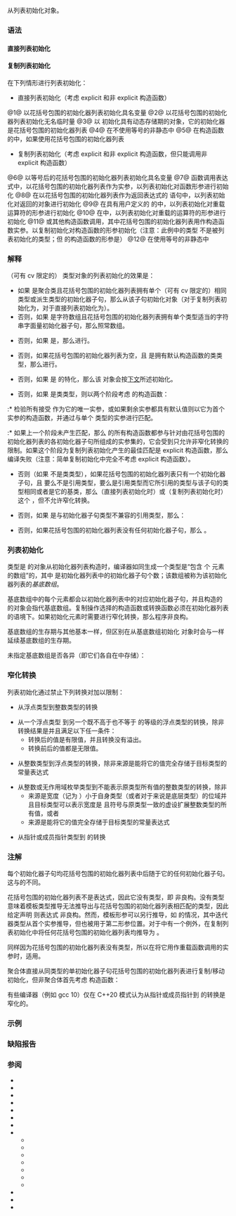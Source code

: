 {{title|列表初始化 {{mark since c++11}}}}
{{cpp/language/initialization/navbar}}

从{{rlp|initialization|花括号包围的初始化器列表}}列表初始化对象。

===语法===
====直接列表初始化====
{{sdsc begin}}
{{sdsc|num=1|
{{spar|T 对象}} {{ttb|{}} {{spar|实参1, 实参2, ...}} {{ttb|};}}
{{rrev|since=c++20|
{{spar|T 对象}}{{ttb|{.}}{{spar|指派符1}} {{ttb|1==}} {{spar|实参1}} {{ttb|, .}}{{spar|指派符2}} {{ttb|{}} {{spar|实参2}} {{ttb|}&lt;!----&gt;}} {{spar|...}} {{ttb|};}}
}}
}}

{{sdsc|num=2|
{{spar|T}} {{ttb|{}} {{spar|实参1, 实参2, ...}} {{ttb|}&lt;!----&gt;}}
{{rrev|since=c++20|
{{spar|T}} {{ttb|{.}}{{spar|指派符1}} {{ttb|1==}} {{spar|实参1}} {{ttb|, .}}{{spar|指派符2}} {{ttb|{}} {{spar|实参2}} {{ttb|}&lt;!----&gt;}} {{spar|...}} {{ttb|}&lt;!----&gt;}}
}}
}}

{{sdsc|num=3|
{{ttb|new}} {{spar|T}} {{ttb|{}} {{spar|实参1, 实参2, ...}} {{ttb|}&lt;!----&gt;}}
{{rrev|since=c++20|
{{ttb|new}} {{spar|T}} {{ttb|{.}}{{spar|指派符1}} {{ttb|1==}} {{spar|实参1}} {{ttb|, .}}{{spar|指派符2}} {{ttb|{}} {{spar|实参2}} {{ttb|}&lt;!----&gt;}} {{spar|...}} {{ttb|}&lt;!----&gt;}}
}}
}}

{{sdsc|num=4|
{{spar|类}} {{ttb|{}} {{spar|T 成员}} {{ttb|{}} {{spar|实参1, 实参2, ...}} {{ttb|}; };}}
{{rrev|since=c++20|
{{spar|类}} {{ttb|{}} {{spar|T 成员}} {{ttb|{.}}{{spar|指派符1}} {{ttb|1==}} {{spar|实参1}} {{ttb|, .}}{{spar|指派符2}} {{ttb|{}} {{spar|实参2}} {{ttb|}&lt;!----&gt;}} {{spar|...}} {{ttb|}; };}}
}}
}}

{{sdsc|num=5|
{{spar|类}}{{ttb|::}}{{spar|类}}{{ttb|() :}} {{spar|成员}} {{ttb|{}} {{spar|实参1, 实参2, ...}} {{ttb|} {...}}
{{rrev|since=c++20|
{{spar|类}}{{ttb|::}}{{spar|类}}{{ttb|() :}} {{spar|成员}} {{ttb|{.}}{{spar|指派符1}} {{ttb|1==}} {{spar|实参1}} {{ttb|, .}}{{spar|指派符2}} {{ttb|{}} {{spar|实参2}} {{ttb|}&lt;!----&gt;}} {{spar|...}}{{ttb|} {...}}
}}
}}
{{sdsc end}}

====复制列表初始化====
{{sdsc begin}}
{{sdsc|num=6|
{{spar|T 对象}} {{ttb|1== {}} {{spar|实参1, 实参2, ...}} {{ttb|};}}

{{rrev|since=c++20|
{{spar|T 对象}} {{ttb|1== {.}}{{spar|指派符1}} {{ttb|1==}} {{spar|实参1}} {{ttb|, .}}{{spar|指派符2}} {{ttb|{}} {{spar|实参2}} {{ttb|}&lt;!----&gt;}} {{spar|...}} {{ttb|};}}
}}
}}

{{sdsc|num=7|
{{spar|函数}} {{ttb|({}} {{spar|实参1, 实参2, ...}} {{ttb|})}}
{{rrev|since=c++20|
{{spar|函数}} {{ttb|({.}}{{spar|指派符1}} {{ttb|1==}} {{spar|实参1}} {{ttb|, .}}{{spar|指派符2}} {{ttb|{}} {{spar|实参2}} {{ttb|}&lt;!----&gt;}} {{spar|...}} {{ttb|})}}
}}
}}

{{sdsc|num=8|
{{ttb|return {}} {{spar|实参1, 实参2, ...}} {{ttb|};}}
{{rrev|since=c++20|
{{ttb|return }}{{ttb|{.}}{{spar|指派符1}} {{ttb|1==}} {{spar|实参1}} {{ttb|, .}}{{spar|指派符2}} {{ttb|{}} {{spar|实参2}} {{ttb|}&lt;!----&gt;}} {{spar|...}} {{ttb|};}}
}}
}}

{{sdsc|num=9|
{{spar|对象}} {{ttb|[{}} {{spar|实参1, 实参2, ...}} {{ttb|}]}}
{{rrev|since=c++20|
{{spar|对象}} {{ttb|[{.}}{{spar|指派符1}} {{ttb|1==}} {{spar|实参1}} {{ttb|, .}}{{spar|指派符2}} {{ttb|{}} {{spar|实参2}} {{ttb|}&lt;!----&gt;}} {{spar|...}} {{ttb|}]}}
}}
}}

{{sdsc|num=10|
{{spar|对象}} {{ttb|1== {}} {{spar|实参1, 实参2, ...}} {{ttb|}&lt;!----&gt;}}
{{rrev|since=c++20|
{{spar|对象}} {{ttb|1== {.}}{{spar|指派符1}} {{ttb|1==}} {{spar|实参1}} {{ttb|, .}}{{spar|指派符2}} {{ttb|{}} {{spar|实参2}} {{ttb|}&lt;!----&gt;}} {{spar|...}} {{ttb|}&lt;!----&gt;}}
}}
}}

{{sdsc|num=11|
{{spar|U}} {{ttb|({}} {{spar|实参1, 实参2, ...}} {{ttb|})}}
{{rrev|since=c++20|
{{spar|U}} {{ttb|({.}}{{spar|指派符1}} {{ttb|1==}} {{spar|实参1}} {{ttb|, .}}{{spar|指派符2}} {{ttb|{}} {{spar|实参2}} {{ttb|}&lt;!----&gt;}} {{spar|...}} {{ttb|})}}
}}
}}

{{sdsc|num=12|
{{spar|类}} {{ttb|{}} {{spar|T 成员}} {{ttb|1== {}} {{spar|实参1, 实参2, ...}} {{ttb|}; };}}
{{rrev|since=c++20|
{{spar|类}} {{ttb|{}} {{spar|T 成员}} {{ttb|1== {.}}{{spar|指派符1}} {{ttb|1==}} {{spar|实参1}} {{ttb|, .}}{{spar|指派符2}} {{ttb|{}} {{spar|实参2}} {{ttb|}&lt;!----&gt;}} {{spar|...}} {{ttb|}; };}}
}}
}}
{{sdsc end}}

在下列情形进行列表初始化：
* 直接列表初始化（考虑 explicit 和非 explicit 构造函数）

@1@ 以花括号包围的初始化器列表初始化具名变量
@2@ 以花括号包围的初始化器列表初始化无名临时量
@3@ 以 {{rlp|new|new 表达式}}初始化具有动态存储期的对象，它的初始化器是花括号包围的初始化器列表
@4@ 在不使用等号的非静态{{rlp|data members#成员初始化|数据成员初始化器}}中
@5@ 在构造函数的{{rlp|initializer list|成员初始化列表}}中，如果使用花括号包围的初始化器列表

* 复制列表初始化（考虑 explicit 和非 explicit 构造函数，但只能调用非 explicit 构造函数）

@6@ 以等号后的花括号包围的初始化器列表初始化具名变量
@7@ 函数调用表达式中，以花括号包围的初始化器列表作为实参，以列表初始化对函数形参进行初始化
@8@ 在以花括号包围的初始化器列表作为返回表达式的 {{c/core|return}} 语句中，以列表初始化对返回的对象进行初始化
@9@ 在具有用户定义的 {{tt|operator[]}} 的{{rlp|operator member access#内建的下标运算符|下标表达式}}中，以列表初始化对重载运算符的形参进行初始化
@10@ 在{{rlp|operator assignment|赋值表达式}}中，以列表初始化对重载的运算符的形参进行初始化
@11@ {{rlp|explicit cast|函数风格转换表达式}}或其他构造函数调用，其中花括号包围的初始化器列表用作构造函数实参。以复制初始化对构造函数的形参初始化（注意：此例中的类型 {{tt|U}} 不是被列表初始化的类型；但 {{tt|U}} 的构造函数的形参是）
@12@ 在使用等号的非静态{{rlp|data members#成员初始化|数据成员初始化器}}中

===解释===
（可有 cv 限定的）{{tt|T}} 类型对象的列表初始化的效果是：
{{rrev|since=c++20|
* 如果花括号包围的初始化器列表包含{{rlp|aggregate initialization#指派初始化器|指派初始化器列表}}，并且 {{tt|T}} 不是引用类型，那么 {{tt|T}} 必须是聚合类。由指派初始化器列表中的指派符组成的标识符序列必须是 {{tt|T}} 的非静态数据成员组成的标识符序列的子序列。进行{{rlp|aggregate initialization|聚合初始化}}。
}}
* 如果 {{tt|T}} 是聚合类且花括号包围的初始化器列表{{rev inl|since=c++20|在不含指派初始化器列表的情况下}}拥有单个（可有 cv 限定的）相同类型或派生类型的初始化器子句，那么从该子句初始化对象（对于复制列表初始化为{{rlp|copy initialization|复制初始化}}，对于直接列表初始化为{{rlp|direct initialization|直接初始化}}）。
* 否则，如果 {{tt|T}} 是字符数组且花括号包围的初始化器列表拥有单个类型适当的字符串字面量初始化器子句，那么照常{{rlp|aggregate initialization#字符数组|从字符串字面量初始化}}数组。

* 否则，如果 {{tt|T}} 是{{rlp|aggregate initialization|聚合类型}}，那么进行{{rlp|aggregate initialization|聚合初始化}}。

* 否则，如果花括号包围的初始化器列表为空，且 {{tt|T}} 是拥有默认构造函数的类类型，那么进行{{rlp|value initialization|值初始化}}。

* 否则，如果 {{tt|T}} 是 {{lc|std::initializer_list}} 的特化，那么该 {{tt|T}} 对象会按[[#列表初始化 std::initializer_list|下文]]所述初始化。

* 否则，如果 {{tt|T}} 是类类型，则以两个阶段考虑 {{tt|T}} 的构造函数：

:* 检验所有接受 {{lc|std::initializer_list}} 作为它的唯一实参，或如果剩余实参都具有默认值则以它为首个实参的构造函数，并通过{{rlp|overload resolution|重载决议}}与单个 {{lc|std::initializer_list}} 类型的实参进行匹配。

:* 如果上一个阶段未产生匹配，那么 {{tt|T}} 的所有构造函数都参与针对由花括号包围的初始化器列表的各初始化器子句所组成的实参集的{{rlp|overload resolution#列表初始化中的隐式转换序列|重载决议}}，它会受到只允许非窄化转换的限制。如果这个阶段为复制列表初始化产生的最佳匹配是 explicit 构造函数，那么编译失败（注意：简单复制初始化中完全不考虑 explicit 构造函数）。

{{rrev|since=c++17|
* 否则，如果 {{tt|T}} 是拥有固定底层类型 {{tt|U}} 的{{rlp|enum|枚举类型}}，花括号包围的初始化器列表只有一个初始化器 {{c|v}}，并且满足以下所有条件，那么就会以将 {{c|v}} 转换到 {{tt|U}} 的结果初始化该枚举：
** 初始化是直接列表初始化。
** {{c|v}} 具有[[cpp/named req/ScalarType|标量类型]]。
** {{c|v}} 可隐式转换到 {{tt|U}}。
** 从 {{c|v}} 到 {{tt|U}} 的转换不是窄化转换。
}}

* 否则（如果 {{tt|T}} 不是类类型），如果花括号包围的初始化器列表只有一个初始化器子句，且 {{tt|T}} 要么不是引用类型，要么是引用类型而它所引用的类型与该子句的类型相同或者是它的基类，那么{{rlp|direct initialization|直接初始化}}（直接列表初始化时）或{{rlp|copy initialization|复制初始化}}（复制列表初始化时）这个 {{tt|T}}，但不允许窄化转换。

* 否则，如果 {{tt|T}} 是与初始化器子句类型不兼容的引用类型，那么：
{{rev begin}}
{{rev|until=c++17|
:* 复制列表初始化一个具有由 {{tt|T}} 引用的类型的纯右值临时量，并且将引用绑定到该临时量（如果引用是非 const 左值引用则失败）。
}}
{{rev|since=c++17|
:* 生成一个纯右值。该纯右值以复制列表初始化来初始化它的结果对象。然后用该纯右值直接初始化引用（如果引用是非 const 左值引用则会失败）。该临时量的类型是由 {{tt|T}} 引用的类型{{rev inl|since=c++20|，除非 {{tt|T}} 是“到 {{tt|U}} 的未知边界的数组的引用”，此时该临时量的类型是声明 {{c|U x[] H}} 中 {{c|x}} 的类型，其中 {{tt|H}} 是对应的初始化器列表}}。
}}
{{rev end}}

* 否则，如果花括号包围的初始化器列表没有任何初始化器子句，那么{{rlp|value initialization|值初始化}} {{tt|T}}。

{{anchor|列表初始化 std::initializer_list}}
===列表初始化 {{lc|std::initializer_list}}===
类型是 {{c/core|std::initializer_list&lt;E&gt;}} 的对象从初始化器列表构造时，编译器如同生成{{rev inl|since=c++17|并{{rlp|implicit conversion#临时量实质化|实质化}}}}一个类型是“包含 {{c|N}} 个 {{c/core|const E}} 元素的数组”的{{rlp|value category|纯右值}}，其中 {{c|N}} 是初始化器列表中的初始化器子句个数；该数组被称为该初始化器列表的''基底数组''。

基底数组中的每个元素都会以初始化器列表中的对应初始化器子句{{rlp|copy initialization|复制初始化}}，并且构造的 {{c/core|std::initializer_list&lt;E&gt;}} 的对象会指代基底数组。复制操作选择的构造函数或转换函数必须在初始化器列表的语境下{{rlp|access|可访问}}。如果初始化元素时需要进行窄化转换，那么程序非良构。

基底数组的生存期与其他{{rlp|lifetime#临时对象的生存期|临时对象}}基本一样，但区别在从基底数组初始化 {{lc|std::initializer_list}} 对象时会与{{rlp|reference initialization#临时量的生存期|绑定引用到临时量}}一样延续基底数组的生存期。
{{source|1=
void f(std::initializer_list&lt;double&gt; il);

void g(float x)
{
   f({1, x, 3});
}

void h()
{
   f({1, 2, 3});
}

struct A { mutable int i; };

void q(std::initializer_list&lt;A&gt;);

void r()
{
    q({A{1}, A{2}, A{3}&lt;!----&gt;});
}

// 以上初始化会以大致与以下相同的方式实现，前提是编译器可以以一对指针构造
// initializer_list 对象，并且 __b 的生存期不会持续到 f 的调用以外。

void g(float x)
{
    const double __a[3] = {double{1}, double{x}, double{3}&lt;!----&gt;}; // 基底数组
    f(std::initializer_list&lt;double&gt;(__a, __a + 3));
}

void h()
{
    static constexpr double __b[3] =
        {double{1}, double{2}, double{3}&lt;!----&gt;}; // 基底数组
    f(std::initializer_list&lt;double&gt;(__b, __b + 3));
}

void r()
{
    const A __c[3] = {A{1}, A{2}, A{3}&lt;!----&gt;}; // 基底数组
    q(std::initializer_list&lt;A&gt;(__c, __c + 3));
}
}}

未指定基底数组是否各异（即它们各自在{{rlp|object#子对象|不重叠的对象}}中存储）：
{{source|1=
bool fun(std::initializer_list&lt;int&gt; il1, std::initializer_list&lt;int&gt; il2)
{
    return il2.begin() == il1.begin() + 1;
}

bool overlapping = fun({1, 2, 3}, {2, 3, 4}); // 结果未指定：两个基底数组可以
                                              // 在 {1, 2, 3, 4} 上共享存储
}}

===窄化转换===
列表初始化通过禁止下列转换对{{rlp|implicit conversion|隐式转换}}加以限制：

* 从浮点类型到整数类型的转换

* 从一个浮点类型 {{tt|T}} 到另一个{{rlps|usual arithmetic conversions#浮点转换等级}}既不高于也不等于 {{tt|T}} 的等级的浮点类型的转换，除非转换结果是{{rlp|constant expression|常量表达式}}并且满足以下任一条件：
** 转换后的值是有限值，并且转换没有溢出。
** 转换前后的值都是无限值。

* 从整数类型到浮点类型的转换，除非来源是能将它的值完全存储于目标类型的常量表达式

* 从整数或无作用域枚举类型到不能表示原类型所有值的整数类型的转换，除非
** 来源是宽度（记为 {{c|w}}）小于自身类型（或者对于{{rlp|enum|枚举类型}}来说是底层类型）的位域并且目标类型可以表示宽度是 {{c|w}} 且符号与原类型一致的虚设扩展整数类型的所有值，或者
** 来源是能将它的值完全存储于目标类型的常量表达式

* 从指针或成员指针类型到 {{c/core|bool}} 的转换

===注解===
每个初始化器子句均{{rlp|eval order|按顺序早于}}花括号包围的初始化器列表中后随于它的任何初始化器子句。这与{{rev inl|until=c++17|{{rlp|eval order|无顺序的}}}}{{rev inl|since=c++17|{{rlp|eval order|顺序不确定}}}}的{{rlp|operator other#内建的函数调用运算符|函数调用表达式}}不同。

花括号包围的初始化器列表不是表达式，因此它没有类型，即 {{c/core|decltype({1, 2})}} 非良构。没有类型意味着模板类型推导无法推导出与花括号包围的初始化器列表相匹配的类型，因此给定声明 {{c|template&lt;class T&gt; void f(T);}} 则表达式 {{c|f({1, 2, 3})}} 非良构。然而，模板形参可以另行推导，如 {{c|std::vector&lt;int&gt; v(std::istream_iterator&lt;int&gt;(std::cin), {})}} 的情况，其中迭代器类型从首个实参推导，但也被用于第二形参位置。对于{{rlp|template argument deduction#其他语境|使用关键词 {{c/core|auto}} 的类型推导}}中有一个例外，在复制列表初始化中将任何花括号包围的初始化器列表均推导为 {{lc|std::initializer_list}}。

同样因为花括号包围的初始化器列表没有类型，所以在将它用作重载函数调用的实参时，适用{{rlp|overload resolution#列表初始化里的隐式转换序列|重载决议的特殊规则}}。

聚合体直接从同类型的单初始化器子句花括号包围的初始化器列表进行复制/移动初始化，但非聚合体首先考虑 {{lc|std::initializer_list}} 构造函数：
{{source|1=
struct X {}; // 聚合体

struct Q     // 非聚合体
{
    Q() = default;
    Q(Q const&amp;) = default;
    Q(std::initializer_list&lt;Q&gt;) {}
};

int main()
{
    X x;
    X x2 = X{x}; // 复制构造函数（非聚合初始化）
    
    Q q;
    Q q2 = Q{q}; // initializer_list 构造函数（非复制构造函数）
}
}}

有些编译器（例如 gcc 10）仅在 C++20 模式认为从指针或成员指针到 {{c/core|bool}} 的转换是窄化的。

{{feature test macro|std=C++11|value=200806L|__cpp_initializer_lists|列表初始化和 {{lc|std::initializer_list}}}}

===示例===
{{example
|
|code=
#include &lt;iostream&gt;
#include &lt;map&gt;
#include &lt;string&gt;
#include &lt;vector&gt;

struct Foo
{
    std::vector&lt;int&gt; mem = {1, 2, 3}; // 非静态成员的列表初始化
    std::vector&lt;int&gt; mem2;
    Foo() : mem2{-1, -2, -3} {} // 构造函数中的成员列表初始化
};

std::pair&lt;std::string, std::string&gt; f(std::pair&lt;std::string, std::string&gt; p)
{
    return {p.second, p.first}; // return 语句中的列表初始化
}

int main()
{
    int n0{};  // 值初始化（为零）
    int n1{1}; // 直接列表初始化
    
    std::string s1{'a', 'b', 'c', 'd'}; // initializer_list 构造函数调用
    std::string s2{s1, 2, 2};           // 常规构造函数调用
    std::string s3{0x61, 'a'}; // initializer_list 构造函数偏好 (int, char)

    int n2 = {1}; // 复制列表初始化
    double d = double{1.2}; // 纯右值的列表初始化，然后复制初始化
    auto s4 = std::string{"HelloWorld"}; // 同上， C++17 起不创建临时对象
                     
    std::map&lt;int, std::string&gt; m = // 嵌套列表初始化
    {
        {1, "a"},
        {2, {'a', 'b', 'c'}&lt;!-- --&gt;},
        {3, s1}
    };

    std::cout &lt;&lt; f({"hello", "world"}).first // 函数调用中的列表初始化
              &lt;&lt; '\n';

    const int (&amp;ar)[2] = {1, 2}; // 绑定左值引用到临时数组
    int&amp;&amp; r1 = {1}; // 绑定右值引用到临时 int
//  int&amp; r2 = {2}; // 错误：不能绑定右值到非 const 左值引用

//  int bad{1.0}; // 错误：窄化转换
    unsigned char uc1{10}; // 可以
//  unsigned char uc2{-1}; // 错误：窄化转换

    Foo f;

    std::cout &lt;&lt; n0 &lt;&lt; ' ' &lt;&lt; n1 &lt;&lt; ' ' &lt;&lt; n2 &lt;&lt; '\n'
              &lt;&lt; s1 &lt;&lt; ' ' &lt;&lt; s2 &lt;&lt; ' ' &lt;&lt; s3 &lt;&lt; '\n';
    for (auto p : m)
        std::cout &lt;&lt; p.first &lt;&lt; ' ' &lt;&lt; p.second &lt;&lt; '\n';
    for (auto n : f.mem)
        std::cout &lt;&lt; n &lt;&lt; ' ';
    for (auto n : f.mem2)
        std::cout &lt;&lt; n &lt;&lt; ' ';
    
    [](...){}(d, ar, r1, uc1); // 效果同 [[maybe_unused]]
}
|output=
world
0 1 1
abcd cd aa
1 a
2 abc
3 abcd
1 2 3 -1 -2 -3 
}}

===缺陷报告===
{{dr list begin}}
{{dr list item|wg=cwg|dr=1288|std=C++11|before=以单初始化器子句的花括号包围的初始化器&lt;br&gt;列表初始化引用时只能绑定引用到临时量|after=合法时会直接绑定到列表&lt;br&gt;里的那个初始化器子句}}
{{dr list item|wg=cwg|dr=1290|std=C++11|before=未正确指定基底数组的生存期|after=指定为与临时对象相同}}
{{dr list item|wg=cwg|dr=1301|std=C++11|before=对源自 {{tt|{}&lt;!----&gt;}} 的初始化首先考虑值初始化|after=首先考虑聚合初始化}}
{{dr list item|wg=cwg|dr=1418|std=C++11|before=基底数组的类型缺少 {{c/core|const}}|after=添加 {{c/core|const}}}}
{{dr list item|wg=cwg|dr=1467|std=C++11|before=禁止同类型的聚合体和字符数组初始化；&lt;br&gt;单子句列表的初始化器列表构造函数优先级高于复制构造函数|after=允许同类型初始化；&lt;br&gt;单子句列表直接初始化}}
{{dr list item|wg=cwg|dr=1494|std=C++11|before=当以类型不兼容的初始化器子句列表初始化引用时，不确定会&lt;br&gt;直接列表初始化还是复制列表初始化新建的临时量|after=取决于该引用的初始化类别}}
{{dr list item|wg=cwg|dr=2137|std=C++11|before=初始化器列表构造函数在从 {{tt|{X}&lt;!-- --&gt;}} 初始化时失去复制构造函数的优先级|after=非聚合体首先考虑初始化器列表}}
{{dr list item|wg=cwg|dr=2252|std=C++17|before=枚举可以从非标量值列表初始化|after=已禁止}}
{{dr list item|wg=cwg|dr=2267|std=C++11|before={{cwg|1494}} 的解决方案明确了临时量可以被直接列表初始化|after=在列表初始化引用时它们&lt;br&gt;会被复制列表初始化}}
{{dr list item|wg=cwg|dr=2374|std=C++17|before=枚举的直接列表初始化允许了过多的源类型|after=已限制}}
{{dr list item|wg=cwg|dr=2627|std=C++11|before=具有较大整数类型的窄位域可以提升到一个较小整数类型，但是依然是窄化转换|after=不是窄化转换}}
{{dr list item|wg=cwg|dr=2713|std=C++98|before=不能以指派初始化器列表初始化到聚合类的引用|after=可以初始化}}
{{dr list item|wg=cwg|dr=2830|std=C++11|before=列表初始化没有忽略顶层 cv 限定性|after=会忽略}}
{{dr list item|wg=cwg|dr=2864|std=C++11|before=有溢出的浮点转换不是窄化转换|after=是窄化转换}}
{{dr list item|paper=P1957R2|std=C++11|before=从指针/成员指针到 {{c/core|bool}} 的转换不是窄化转换|after=认为它是窄化转换}}
{{dr list item|paper=P2752R3|std=C++11|before=生存期重叠的多个基底数组不能重叠|after=它们可以重叠}}
{{dr list end}}

===参阅===
* {{rlp|constructor|构造函数}}
* {{rlp|converting constructor|转换构造函数}}
* {{rlp|copy assignment|复制赋值}}
* {{rlp|copy constructor|复制构造函数}}
* {{rlp|copy elision|复制消除}}
* {{rlp|default constructor|默认构造函数}}
* {{rlpt|explicit}}
* {{rlp|initialization|初始化}}
** {{rlp|aggregate initialization|聚合初始化}}
** {{rlp|constant initialization|常量初始化}}
** {{rlp|copy initialization|复制初始化}}
** {{rlp|direct initialization|直接初始化}}
** {{rlp|reference initialization|引用初始化}}
** {{rlp|value initialization|值初始化}}
** {{rlp|zero initialization|零初始化}}
* {{rlp|move assignment|移动赋值}}
* {{rlp|move constructor|移动构造函数}}
* {{rlpt|new}}

{{langlinks|de|en|es|fr|it|ja|pt|ru}}